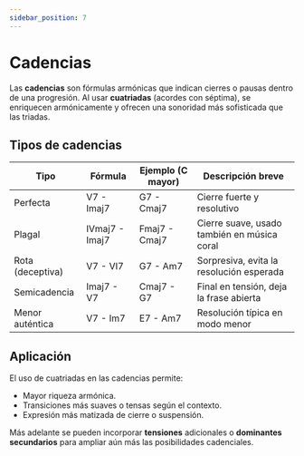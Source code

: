 ```yaml
---
sidebar_position: 7
---
```


# Cadencias

Las **cadencias** son fórmulas armónicas que indican cierres o pausas dentro de una progresión. Al usar **cuatriadas** (acordes con séptima), se enriquecen armónicamente y ofrecen una sonoridad más sofisticada que las triadas.

## Tipos de cadencias

| Tipo             | Fórmula        | Ejemplo (C mayor) | Descripción breve                           |
| ---------------- | -------------- | ----------------- | ------------------------------------------- |
| Perfecta         | V7 - Imaj7     | G7 - Cmaj7        | Cierre fuerte y resolutivo                  |
| Plagal           | IVmaj7 - Imaj7 | Fmaj7 - Cmaj7     | Cierre suave, usado también en música coral |
| Rota (deceptiva) | V7 - VI7       | G7 - Am7          | Sorpresiva, evita la resolución esperada    |
| Semicadencia     | Imaj7 - V7     | Cmaj7 - G7        | Final en tensión, deja la frase abierta     |
| Menor auténtica  | V7 - Im7       | E7 - Am7          | Resolución típica en modo menor             |

## Aplicación

El uso de cuatriadas en las cadencias permite:

- Mayor riqueza armónica.
- Transiciones más suaves o tensas según el contexto.
- Expresión más matizada de cierre o suspensión.

Más adelante se pueden incorporar **tensiones** adicionales o **dominantes secundarios** para ampliar aún más las posibilidades cadenciales.
